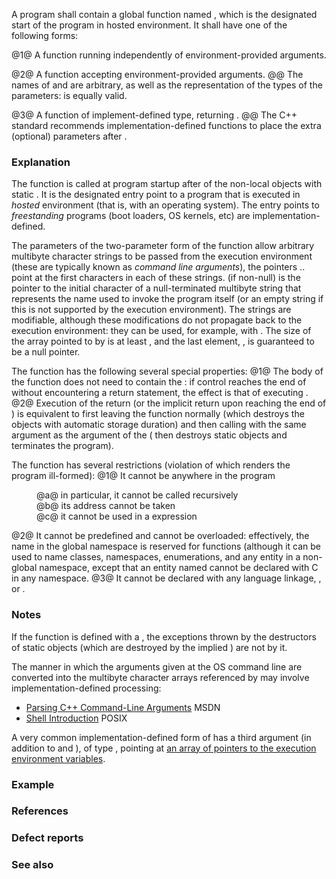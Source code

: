 {{title|Main function}}
{{cpp/language/basics/navbar}}

A program shall contain a global function named {{c|main}}, which is the designated start of the program in hosted environment. It shall have one of the following forms:

{{sdsc begin}}
{{sdsc|num=1|1=
{{c/core|int}}{{ttb| main() {}} {{spar|body}} {{ttb|}&lt;!----&gt;}}
}}
{{sdsc|num=2|1=
{{c/core|int}}{{ttb| main(}}{{c/core|int}} {{spar|argc}}{{ttb|,}} {{c/core|char*}} {{spar|argv}}{{tt|[]}}{{ttb|) {}} {{spar|body}} {{ttb|}&lt;!----&gt;}}
}}
{{sdsc|num=3|1=
{{c/core|int}}{{ttb| main(}}{{c/core|/* implementation-defined */}}{{ttb|) {}} {{spar|body}} {{ttb|}&lt;!----&gt;}}
}}
{{sdsc end}}

@1@ A {{tt|main}} function running independently of environment-provided arguments.

@2@ A {{tt|main}} function accepting environment-provided arguments.
@@ The names of {{spar|argc}} and {{spar|argv}} are arbitrary, as well as the representation of the types of the parameters: {{c/core|int main(int ac, char** av)}} is equally valid.

@3@ A {{tt|main}} function of implement-defined type, returning {{c/core|int}}.
@@ The C++ standard recommends implementation-defined {{tt|main}} functions to place the extra (optional) parameters after {{spar|argv}}.

{{par begin}}
{{par|{{spar|argc}}|Non-negative value representing the number of arguments passed to the program from the environment in which the program is run.}}
{{par|{{spar|argv}}|Pointer to the first element of an array of {{c|argc + 1}} pointers, of which the last one is null and the previous ones, if any, point to [[cpp/string/multibyte|null-terminated multibyte strings]] that represent the arguments passed to the program from the execution environment. If {{c|argv[0]}} is not a null pointer (or, equivalently, if {{c|argc &gt; 0}}), it points to a string that represents the name used to invoke the program, or to an empty string.}}
{{par|{{spar|body}}|The body of the {{tt|main}} function.}}
{{par end}}

===Explanation===
The {{tt|main}} function is called at program startup after {{rlp|initialization}} of the non-local objects with static {{rlp|storage duration}}. It is the designated entry point to a program that is executed in ''hosted'' environment (that is, with an operating system). The entry points to ''freestanding'' programs (boot loaders, OS kernels, etc) are implementation-defined.

The parameters of the two-parameter form of the {{tt|main}} function allow arbitrary multibyte character strings to be passed from the execution environment (these are typically known as ''command line arguments''), the pointers {{c|argv[1]}} .. {{c|argv[argc - 1]}} point at the first characters in each of these strings. {{c|argv[0]}} (if non-null) is the pointer to the initial character of a null-terminated multibyte string that represents the name used to invoke the program itself (or an empty string {{c|""}} if this is not supported by the execution environment). The strings are modifiable, although these modifications do not propagate back to the execution environment: they can be used, for example, with {{lc|std::strtok}}. The size of the array pointed to by {{c|argv}} is at least {{c|argc + 1}}, and the last element, {{c|argv[argc]}}, is guaranteed to be a null pointer.

The {{tt|main}} function has the following several special properties:
@1@ The body of the {{tt|main}} function does not need to contain the {{rlp|return|{{c/core|return}} statement}}: if control reaches the end of {{tt|main}} without encountering a return statement, the effect is that of executing {{c|return 0;}}.
@2@ Execution of the return (or the implicit return upon reaching the end of {{tt|main}}) is equivalent to first leaving the function normally (which destroys the objects with automatic storage duration) and then calling {{lc|std::exit}} with the same argument as the argument of the {{rlp|return}} ({{lc|std::exit}} then destroys static objects and terminates the program).

The {{tt|main}} function has several restrictions (violation of which renders the program ill-formed):
@1@ It cannot be {{rlp|definition#Naming a function|named}} anywhere in the program
:@a@ in particular, it cannot be called recursively
:@b@ its address cannot be taken
:@c@ it cannot be used in a {{rlpt|typeid}} expression {{rev inl|since=c++11|or a {{rlpt|decltype}}-specifier}}
@2@ It cannot be predefined and cannot be overloaded: effectively, the name {{tt|main}} in the global namespace is reserved for functions (although it can be used to name classes, namespaces, enumerations, and any entity in a non-global namespace, except that an entity named {{tt|main}} cannot be declared with C {{rlp|language linkage}} in any namespace.
@3@ It cannot be {{rev inl|since=c++11|defined as deleted or}} declared with any language linkage{{rev inl|since=c++11|, {{rlpt|constexpr}}}}{{rev inl|since=c++20|, {{rlpt|consteval}}}}, {{rlpt|inline}}, or {{rlpt|static}}.

{{rrev|since=c++14|
@4@ The return type of the {{tt|main}} function cannot be deduced ({{c/core|auto main() {...}&lt;!----&gt;}} is not allowed).
}}

{{rrev|since=c++20|
@5@ The {{tt|main}} function cannot be a {{rlp|coroutines|coroutine}}.
}}

{{rrev|since=c++20|
@6@ The {{tt|main}} function cannot attach to a named {{rlp|modules|module}}.
}}

===Notes===
If the {{tt|main}} function is defined with a {{rlp|try#Function try block|function {{c/core|try}} block}}, the exceptions thrown by the destructors of static objects (which are destroyed by the implied {{lc|std::exit}}) are not {{rlp|catch|caught}} by it.

The manner in which the arguments given at the OS command line are converted into the multibyte character arrays referenced by {{c|argv}} may involve implementation-defined processing:
* [https://docs.microsoft.com/en-us/cpp/cpp/main-function-command-line-args Parsing C++ Command-Line Arguments] MSDN
* [https://pubs.opengroup.org/onlinepubs/9699919799/utilities/V3_chap02.html#tag_18_01 Shell Introduction] POSIX

A very common implementation-defined form of {{c/core|main()}} has a third argument (in addition to {{tt|argc}} and {{tt|argv}}), of type {{c/core|char**}}, pointing at [https://pubs.opengroup.org/onlinepubs/9699919799/functions/exec.html an array of pointers to the execution environment variables].

===Example===
{{example
|Demonstrates how to inform a program about where to find its input and where to write its results.&lt;br&gt;
A possible invocation: {{c|1=./convert table_in.dat table_out.dat}}
|code=
#include &lt;cstdlib&gt;
#include &lt;iomanip&gt;
#include &lt;iostream&gt;

int main(int argc, char *argv[])
{
    std::cout &lt;&lt; "argc == " &lt;&lt; argc &lt;&lt; '\n';
    
    for (int ndx{}; ndx != argc; ++ndx)
        std::cout &lt;&lt; "argv[" &lt;&lt; ndx &lt;&lt; "] == " &lt;&lt; std::quoted(argv[ndx]) &lt;&lt; '\n';
    std::cout &lt;&lt; "argv[" &lt;&lt; argc &lt;&lt; "] == "
              &lt;&lt; static_cast&lt;void*&gt;(argv[argc]) &lt;&lt; '\n';
    
    /* ... */
    
    return argc == 3 ? EXIT_SUCCESS : EXIT_FAILURE; // optional return value
}
|p=true
|output=
argc == 3
argv[0] == "./convert"
argv[1] == "table_in.dat"
argv[2] == "table_out.dat"
argv[3] == 0
}}

===References===
{{cot}}
{{ref std c++23}}
{{ref std|section=6.9.3.1|title=main function|id=basic.start.main}}
{{ref std end}}
{{cob}}

===Defect reports===
{{dr list begin}}
{{dr list item|wg=cwg|dr=1003|std=C++98|before=supported parameter names of {{tt|main}} were overly restricted|after=all valid parameter&lt;br&gt;names are supported}}
{{dr list item|wg=cwg|dr=1886|std=C++98|before=the {{tt|main}} function could be declared with a language linkage|after=prohibited}}
{{dr list item|wg=cwg|dr=2479|std=C++20|before=the {{tt|main}} function could be declared {{c/core|consteval}}|after=prohibited}}
{{dr list item|wg=cwg|dr=2811|std=C++98|before=whether the {{tt|main}} function is used after {{wg21|N3214}} was unclear|after=it is considered used when named}}
{{dr list end}}

===See also===
{{dsc begin}}
{{dsc see c|c/language/main function|{{tt|main}} function|nomono=true}}
{{dsc end}}

{{langlinks|es|ja|ru|zh}}